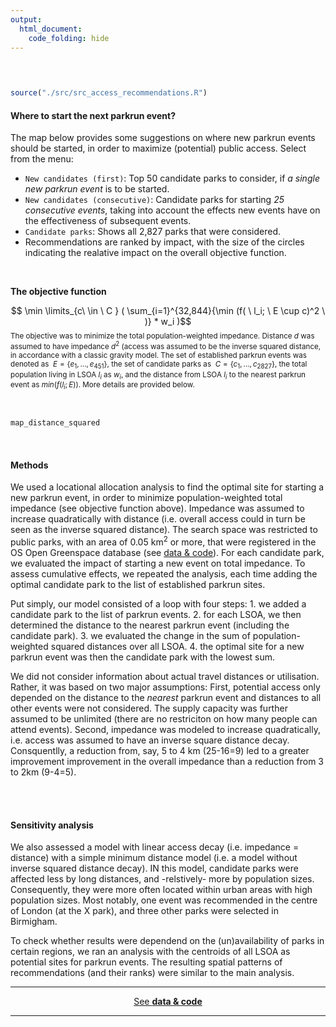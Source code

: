 ```yaml
---
output: 
  html_document:
    code_folding: hide
---
```


<div class="row" style="padding-top: 30px;">
<div class="col-sm-10">

```r
source("./src/src_access_recommendations.R")
```


#### Where to start the next parkrun event?

  The map below provides some suggestions on where new parkrun events should be started, in order to maximize (potential) public access. Select from the menu: 
  
  * `New candidates (first)`: Top 50 candidate parks to consider, if *a single new parkrun event* is to be started. 
  * `New candidates (consecutive)`: Candidate parks for starting *25 consecutive events*, taking into account the effects new events have on the effectiveness of subsequent events. 
  * `Candidate parks`: Shows all 2,827 parks that were considered.
  * Recommendations are ranked by impact, with the size of the circles indicating the realative impact on the overall objective function.
  
  <br>
  
  
<!-- blue text box -->
<div class="alert alert-info"> <strong>The objective function</strong> 

  $$ \min \limits_{c\ \in \ C } ( \sum_{i=1}^{32,844}{\min (f( \ l_i; \ E \cup  c)^2 \ )} * w_i )$$
  <small>
  The objective was to minimize the total population-weighted impedance. Distance $d$ was assumed to have impedance $d^2$ (access was assumed to be the inverse squared distance, in accordance with a classic gravity model. The set of established parkrun events was denoted as $\ E = \{e_1 ,...,e_{451}\}$, the set of candidate parks as $\ C = \{c_1 ,...,c_{2827}\}$, the total population living in LSOA $l_i$ as $w_i$, and the distance from LSOA $l_i$ to the nearest parkrun event as $min(f(l_i; E))$. More details are provided below.
  
  </small>
</div>
  

<br>

```r
map_distance_squared
```

<br>

#### Methods 

  We used a locational allocation analysis to find the optimal site for starting a new parkrun event, in order to minimize population-weighted total impedance (see objective function above). Impedance was assumed to increase quadratically with distance (i.e. overall access could in turn be seen as the inverse squared distance). The search space was restricted to public parks, with an area of 0.05 km$^2$ or more, that were registered in the OS Open Greenspace database (see [data & code](data_code.html)). For each candidate park, we evaluated the impact of starting a new event on total impedance. To assess cumulative effects, we repeated the analysis, each time adding the optimal candidate park to the list of established parkrun sites.
  
  Put simply, our model consisted of a loop with four steps: 1. we added a candidate park to the list of parkrun events. 2. for each LSOA, we then determined the distance to the nearest parkrun event (including the candidate park). 3. we evaluated the change in the sum of population-weighted squared distances over all LSOA. 4. the optimal site for a new parkrun event was then the candidate park with the lowest sum.
  
  We did not consider information about actual travel distances or utilisation. Rather, it was based on two  major assumptions: First, potential access only depended on the distance to the *nearest* parkrun event and distances to all other events were not considered. The supply capacity was further assumed to be unlimited (there are no restriciton on how many people can attend events). Second, impedance was modeled to increase quadratically, i.e. access was assumed to have an inverse square distance decay. Consquentlly, a reduction from, say, 5 to 4 km (25-16=9) led to a greater improvement improvement in the overall impedance than a reduction from 3 to 2km (9-4=5).
  
  <br><br>
  
#### Sensitivity analysis
  
   We also assessed a model with linear access decay (i.e. impedance = distance) with  a simple minimum distance model (i.e. a model without inverse squared distance decay). IN this model, candidate parks were affected less by long distances, and -relstively- more by population sizes. Consequently, they were more often located within urban areas with high population sizes. Most notably,  one event was recommended in the centre of London (at the X park), and three other parks were selected in Birmigham. 
   
   To check whether results were dependend on the (un)availability of parks in certain regions, we ran an analysis with the centroids of all LSOA as potential sites for parkrun events. The resulting spatial patterns of recommendations (and their ranks) were similar to the main analysis. 
 
 
 
****
  
<center> [See **data & code**](data_code.html) </center>

****
